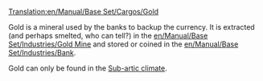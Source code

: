[[Translation:en/Manual/Base Set/Cargos/Gold]]

{{en/Cargo|name=Gold
|image=en/Gold.png
|produced=[[en/Manual/Base Set/Industries/Gold Mine]]
|accepted=[[en/Manual/Base Set/Industries/Bank]]
}}

Gold is a mineral used by the banks to backup the currency. It is extracted (and perhaps smelted, who can tell?)  in the [[en/Manual/Base Set/Industries/Gold Mine]] and stored or coined in the [[en/Manual/Base Set/Industries/Bank]].

Gold can only be found in the [[en/Manual/Climates#sub-arctic|Sub-artic climate]].